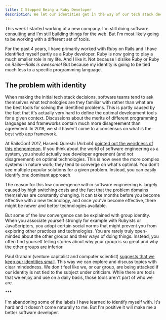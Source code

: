 ```yaml
---
title: I Stopped Being a Ruby Developer
description: We let our identities get in the way of our tech stack decisions
---
```


This week I started working at a new company. I'm still doing software consulting and I'm still building things for the web. But I'm most likely going to be working with a different set of tools.

For the past 4 years, I have primarily worked with Ruby on Rails and I have identified myself partly as a Ruby developer. Ruby is now going to play a much smaller role in my life. And I like it. Not because I dislike Ruby or Ruby on Rails—_Rails is awesome!_ But because my identity is going to be tied much less to a specific programming language.

## The problem with identity

When making the initial tech stack decisions, software teams tend to ask themselves what technologies are they familiar with rather than what are the best tools for solving the identified problems. This is partly caused by the fact that it's actually very hard to define the optimal development tools for a given context. Discussions about the merits of different programming languages and frameworks contain much more disagreement than agreement. In 2019, we still haven't come to a consensus on what is the best web app framework.

At RailsConf 2017, Haseeb Qureshi (Airbnb) [pointed out the weirdness of this phenomenon](https://www.youtube.com/watch?v=x07q6V4VXC8). If you think about the world of software engineering as a system, you should actually see developer agreement (and not disagreement) on optimal technologies. This is how even the more complex systems in nature work; they tend to converge on what's optimal. You don't see multiple popular solutions for a given problem. Instead, you can easily identify one dominant approach.

The reason for this low convergence within software engineering is largely caused by high switching costs and the fact that the problem domains themselves are constantly changing. It can take months before you become effective with a new technology, and once you've become effective, there might be newer and better technologies available.

But some of the low convergence can be explained with group identity. When you associate yourself strongly for example with Rubyists or JavaScripters, you adopt certain social norms that might prevent you from exploring other practices and technologies. You are rarely truly open-minded about the other groups and their ways of doing things. Instead, you often find yourself telling stories about why your group is so great and why the other groups are inferior.

Paul Graham (venture capitalist and computer scientist) [suggests that we keep our identities small](http://www.paulgraham.com/identity.html). This way we can explore and discuss topics with clear mindedness. We don't feel like we, or our group, are being attacked if our identity is not tied to the subject under criticism. While there are tools that we enjoy and use on a daily basis, those tools aren't part of who we are.

\*\*\*

I'm abandoning some of the labels I have learned to identify myself with. It's hard and it doesn't come naturally to me. But I'm positive it will make me a better software developer.
